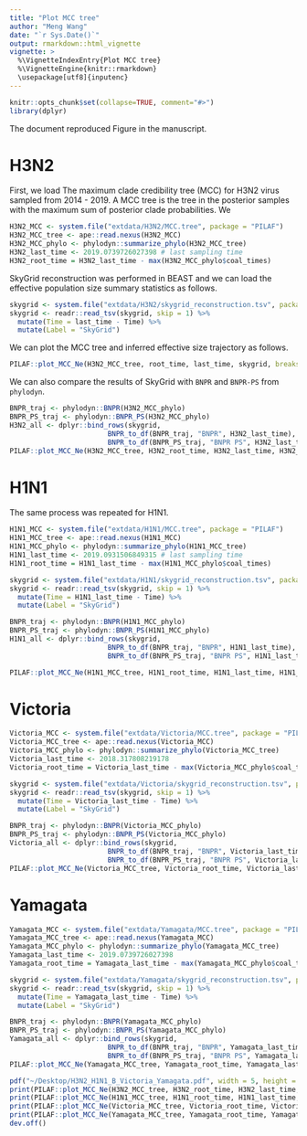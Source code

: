 ```yaml
---
title: "Plot MCC tree"
author: "Meng Wang"
date: "`r Sys.Date()`"
output: rmarkdown::html_vignette
vignette: >
  %\VignetteIndexEntry{Plot MCC tree}
  %\VignetteEngine{knitr::rmarkdown}
  \usepackage[utf8]{inputenc}
---
```



```r
knitr::opts_chunk$set(collapse=TRUE, comment="#>")
library(dplyr)
```

The document reproduced Figure in the manuscript. 

# H3N2

First, we load The maximum clade credibility tree (MCC) for H3N2 virus sampled from 2014 - 2019. A MCC tree is the tree in the posterior samples with the maximum sum of posterior clade probabilities. We 

```r
H3N2_MCC <- system.file("extdata/H3N2/MCC.tree", package = "PILAF")
H3N2_MCC_tree <- ape::read.nexus(H3N2_MCC)
H3N2_MCC_phylo <- phylodyn::summarize_phylo(H3N2_MCC_tree)
H3N2_last_time <- 2019.0739726027398 # last sampling time
H3N2_root_time = H3N2_last_time - max(H3N2_MCC_phylo$coal_times)
```

SkyGrid reconstruction was performed in BEAST and we can load the effective population size summary statistics as follows. 

```r
skygrid <- system.file("extdata/H3N2/skygrid_reconstruction.tsv", package = "PILAF")
skygrid <- readr::read_tsv(skygrid, skip = 1) %>%
  mutate(Time = last_time - Time) %>% 
  mutate(Label = "SkyGrid")
```

We can plot the MCC tree and inferred effective size trajectory as follows. 

```r
PILAF::plot_MCC_Ne(H3N2_MCC_tree, root_time, last_time, skygrid, breaks = seq(2013, 2019))
```

We can also compare the results of SkyGrid with `BNPR` and `BNPR-PS` from `phylodyn`. 

```r
BNPR_traj <- phylodyn::BNPR(H3N2_MCC_phylo)
BNPR_PS_traj <- phylodyn::BNPR_PS(H3N2_MCC_phylo)
H3N2_all <- dplyr::bind_rows(skygrid, 
                        BNPR_to_df(BNPR_traj, "BNPR", H3N2_last_time),
                        BNPR_to_df(BNPR_PS_traj, "BNPR PS", H3N2_last_time))
PILAF::plot_MCC_Ne(H3N2_MCC_tree, H3N2_root_time, H3N2_last_time, H3N2_all, main = "A/H3N2", breaks = seq(2013, 2019), c(1.3, 3))
```

# H1N1

The same process was repeated for H1N1. 

```r
H1N1_MCC <- system.file("extdata/H1N1/MCC.tree", package = "PILAF")
H1N1_MCC_tree <- ape::read.nexus(H1N1_MCC)
H1N1_MCC_phylo <- phylodyn::summarize_phylo(H1N1_MCC_tree)
H1N1_last_time <- 2019.0931506849315 # last sampling time
H1N1_root_time = H1N1_last_time - max(H1N1_MCC_phylo$coal_times)

skygrid <- system.file("extdata/H1N1/skygrid_reconstruction.tsv", package = "PILAF")
skygrid <- readr::read_tsv(skygrid, skip = 1) %>%
  mutate(Time = H1N1_last_time - Time) %>% 
  mutate(Label = "SkyGrid")

BNPR_traj <- phylodyn::BNPR(H1N1_MCC_phylo)
BNPR_PS_traj <- phylodyn::BNPR_PS(H1N1_MCC_phylo)
H1N1_all <- dplyr::bind_rows(skygrid, 
                        BNPR_to_df(BNPR_traj, "BNPR", H1N1_last_time),
                        BNPR_to_df(BNPR_PS_traj, "BNPR PS", H1N1_last_time))

PILAF::plot_MCC_Ne(H1N1_MCC_tree, H1N1_root_time, H1N1_last_time, H1N1_all, main = "A/H1N1", breaks = seq(2013, 2019), c(1, 3))
```

# Victoria

```r
Victoria_MCC <- system.file("extdata/Victoria/MCC.tree", package = "PILAF")
Victoria_MCC_tree <- ape::read.nexus(Victoria_MCC)
Victoria_MCC_phylo <- phylodyn::summarize_phylo(Victoria_MCC_tree)
Victoria_last_time <- 2018.317808219178 
Victoria_root_time = Victoria_last_time - max(Victoria_MCC_phylo$coal_times)

skygrid <- system.file("extdata/Victoria/skygrid_reconstruction.tsv", package = "PILAF")
skygrid <- readr::read_tsv(skygrid, skip = 1) %>%
  mutate(Time = Victoria_last_time - Time) %>% 
  mutate(Label = "SkyGrid")

BNPR_traj <- phylodyn::BNPR(Victoria_MCC_phylo)
BNPR_PS_traj <- phylodyn::BNPR_PS(Victoria_MCC_phylo)
Victoria_all <- dplyr::bind_rows(skygrid, 
                        BNPR_to_df(BNPR_traj, "BNPR", Victoria_last_time),
                        BNPR_to_df(BNPR_PS_traj, "BNPR PS", Victoria_last_time))
PILAF::plot_MCC_Ne(Victoria_MCC_tree, Victoria_root_time, Victoria_last_time, Victoria_all, main = "B/Victoria", breaks = seq(2013, 2019), c(1, 3))
```

# Yamagata

```r
Yamagata_MCC <- system.file("extdata/Yamagata/MCC.tree", package = "PILAF")
Yamagata_MCC_tree <- ape::read.nexus(Yamagata_MCC)
Yamagata_MCC_phylo <- phylodyn::summarize_phylo(Yamagata_MCC_tree)
Yamagata_last_time <- 2019.0739726027398 
Yamagata_root_time = Yamagata_last_time - max(Yamagata_MCC_phylo$coal_times)

skygrid <- system.file("extdata/Yamagata/skygrid_reconstruction.tsv", package = "PILAF")
skygrid <- readr::read_tsv(skygrid, skip = 1) %>%
  mutate(Time = Yamagata_last_time - Time) %>% 
  mutate(Label = "SkyGrid")

BNPR_traj <- phylodyn::BNPR(Yamagata_MCC_phylo)
BNPR_PS_traj <- phylodyn::BNPR_PS(Yamagata_MCC_phylo)
Yamagata_all <- dplyr::bind_rows(skygrid, 
                        BNPR_to_df(BNPR_traj, "BNPR", Yamagata_last_time),
                        BNPR_to_df(BNPR_PS_traj, "BNPR PS", Yamagata_last_time))
PILAF::plot_MCC_Ne(Yamagata_MCC_tree, Yamagata_root_time, Yamagata_last_time, Yamagata_all, main = "B/Yamagata", breaks = seq(2013, 2019), c(1, 3))
```

```r
pdf("~/Desktop/H3N2_H1N1_B_Victoria_Yamagata.pdf", width = 5, height = 8)
print(PILAF::plot_MCC_Ne(H3N2_MCC_tree, H3N2_root_time, H3N2_last_time, H3N2_all, main = "A/H3N2", breaks = seq(2013, 2019), c(1.3, 3)))
print(PILAF::plot_MCC_Ne(H1N1_MCC_tree, H1N1_root_time, H1N1_last_time, H1N1_all, main = "A/H1N1", breaks = seq(2013, 2019), c(1, 3)))
print(PILAF::plot_MCC_Ne(Victoria_MCC_tree, Victoria_root_time, Victoria_last_time, Victoria_all, main = "B/Victoria", breaks = seq(2013, 2019), c(1, 3)))
print(PILAF::plot_MCC_Ne(Yamagata_MCC_tree, Yamagata_root_time, Yamagata_last_time, Yamagata_all, main = "B/Yamagata", breaks = seq(2013, 2019), c(1, 3)))
dev.off()
```
